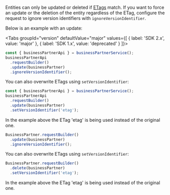 
Entities can only be updated or deleted if [ETags](#handling-of-etags) match.
If you want to force an update or the deletion of the entity regardless of the ETag, configure the request to ignore version identifiers with `ignoreVersionIdentifier`.

Below is an example with an update:

<Tabs groupId="version" defaultValue="major" values={[ { label: 'SDK 2.x', value: 'major' }, { label: 'SDK 1.x', value: 'deprecated' } ]}>
<TabItem value="major">

```ts
const { businessPartnerApi } = businessPartnerService();
businessPartnerApi
  .requestBuilder()
  .update(businessPartner)
  .ignoreVersionIdentifier();
```

You can also overwrite ETags using `setVersionIdentifier`:

```ts
const { businessPartnerApi } = businessPartnerService();
businessPartnerApi
  .requestBuilder()
  .update(businessPartner)
  .setVersionIdentifier('etag');
```

<!-- vale off -->

In the example above the ETag 'etag' is being used instead of the original one.

<!-- vale on -->

</TabItem>
<TabItem value="deprecated">

```ts
BusinessPartner.requestBuilder()
  .update(businessPartner)
  .ignoreVersionIdentifier();
```

You can also overwrite ETags using `setVersionIdentifier`:

```ts
BusinessPartner.requestBuilder()
  .delete(businessPartner)
  .setVersionIdentifier('etag');
```

<!-- vale off -->

In the example above the ETag 'etag' is being used instead of the original one.

<!-- vale on -->

</TabItem>
</Tabs>
